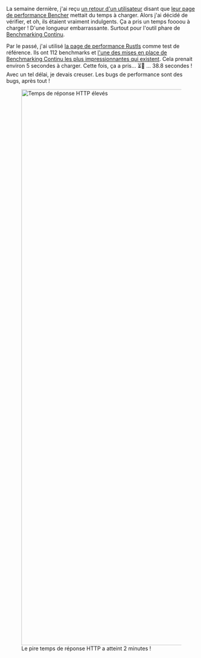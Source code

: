 La semaine dernière, j'ai reçu [un retour d'un utilisateur][github bitcoin 27284] disant que [leur page de performance Bencher][0xb10c perf page] mettait du temps à charger. Alors j'ai décidé de vérifier, et oh, ils étaient vraiment indulgents. Ça a pris un temps foooou à charger ! D'une longueur embarrassante. Surtout pour l'outil phare de [Benchmarking Continu][continuous benchmarking].

Par le passé, j'ai utilisé [la page de performance Rustls][rustls perf page] comme test de référence. Ils ont 112 benchmarks et [l'une des mises en place de Benchmarking Continu les plus impressionnantes qui existent][rustls case study]. Cela prenait environ 5 secondes à charger. Cette fois, ça a pris... ⏳👀 ... 38.8 secondes ! Avec un tel délai, je devais creuser. Les bugs de performance sont des bugs, après tout !

<div class="content has-text-centered">
<figure>
<img
    src="https://s3.amazonaws.com/public.bencher.dev/engineering/sqlite-performance-tuning/http-response-times.png"
    width="2368"
    height="1472"
    alt="Temps de réponse HTTP élevés"
/>
<figcaption>Le pire temps de réponse HTTP a atteint 2 minutes !</figcaption>
</figure>
</div>

[github bitcoin 27284]: https://github.com/bitcoin/bitcoin/issues/27284#issuecomment-2046870296

[0xb10c perf page]: /perf/0xb10c-s-bitcoin-core
[continuous benchmarking]: /fr/docs/explanation/continuous-benchmarking/
[rustls perf page]: /perf/rustls-821705769?notify_kind=alert&notify_text=Learn+more+about+continuous+benchmarking+for+the+Rustls+project.&notify_timeout=2147483647&notify_link_url=https%3A%2F%2Fbencher.dev%2Flearn%2Fcase-study%2Frustls%2F&notify_link_text=Read+the+case+study
[rustls case study]: /learn/case-study/rustls/